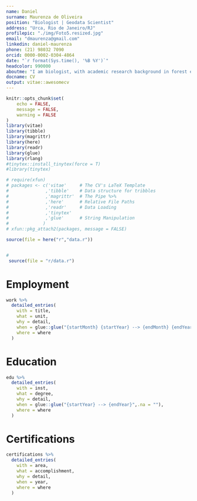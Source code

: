 ```yaml
---
name: Daniel
surname: Maurenza de Oliveira
position: "Biologist | Geodata Scientist"
address: "Urca, Rio de Janeiro/RJ"
profilepic: "./img/Foto5.resized.jpg"
email: "dmaurenza@gmail.com"
linkedin: daniel-maurenza
phone: (21) 98032 7090
orcid: 0000-0002-0304-4864
date: "`r format(Sys.time(), '%B %Y')`"
headcolor: 990000
aboutme: "I am biologist, with academic research background in forest ecology. By using biological information and geospatial analysis tools, I interact databases to manipulate, consult and perform statistical analyses to guide biodiversity decision making"
docname: CV
output: vitae::awesomecv
---
```


```r
knitr::opts_chunk$set(
	echo = FALSE,
	message = FALSE,
	warning = FALSE
)
library(vitae)
library(tibble)
library(magrittr)
library(here)
library(readr)
library(glue)
library(rlang)
#tinytex::install_tinytex(force = T)
#library(tinytex)

# require(xfun)
# packages <- c('vitae'     # The CV's LaTeX Template
#              ,'tibble'    # Data structure for tribbles
#              ,'magrittr'  # The Pipe %>%
#              ,'here'      # Relative File Paths
#              ,'readr'     # Data Loading
#              ,'tinytex'
#              ,'glue'      # String Manipulation
#             )
# xfun::pkg_attach2(packages, message = FALSE)

source(file = here("r","data.r"))


# 
 source(file = "r/data.r")

```

# Employment

```r

work %>%
  detailed_entries(
    with = title,
    what = unit,
    why = detail,
    when = glue::glue("{startMonth} {startYear} --> {endMonth} {endYear}",.na = ""),
    where = where
  )

```

# Education

```r

edu %>%
  detailed_entries(
    with = inst,
    what = degree,
    why = detail,
    when = glue::glue("{startYear} --> {endYear}",.na = ""),
    where = where
  )

```

<!-- # Skills -->

<!-- ```{r SKILLS} -->

<!-- skills %>% -->
<!--   detailed_entries( -->
<!--     with = area, -->
<!--     what = skills -->
<!--   ) -->

<!-- ``` -->

<!-- # Honors -->

<!-- ```{r HONORS} -->

<!-- honors %>% -->
<!--   detailed_entries( -->
<!--     with = area, -->
<!--     what = accomplishment, -->
<!--     why = detail, -->
<!--     when = year, -->
<!--     where = where -->
<!--   ) -->

<!-- ``` -->

<!-- # Projects -->

<!-- ```{r PROJECTS} -->

<!-- projects %>% -->
<!--   detailed_entries( -->
<!--     with = area, -->
<!--     what = accomplishment, -->
<!--     why = detail, -->
<!--     when = year, -->
<!--     where = where -->
<!--   ) -->

<!-- ``` -->

<!-- # Works -->

<!-- ```{r WORKS} -->

<!-- works %>% -->
<!--   detailed_entries( -->
<!--     with = area, -->
<!--     what = accomplishment, -->
<!--     why = detail, -->
<!--     when = year, -->
<!--     where = where -->
<!--   ) -->

<!-- ``` -->

<!-- \pagebreak -->

# Certifications

```r
 
certifications %>%
  detailed_entries(
    with = area,
    what = accomplishment,
    why = detail,
    when = year,
    where = where
  )

```
